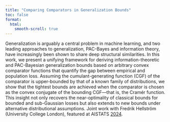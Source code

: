 ```yaml
---
title: "Comparing Comparators in Generalization Bounds"
toc: false
format:
  html:
    smooth-scroll: true
---
```


Generalization is arguably a central problem in machine learning, and two leading approaches to generalization, PAC-Bayes and information theory, have increasingly been shown to share deep structural similarities. In this work, we present a unifying framework for deriving information-theoretic and PAC-Bayesian generalization bounds based on arbitrary convex comparator functions that quantify the gap between empirical and population loss. Assuming the cumulant-generating function (CGF) of the comparator is upper-bounded by that of a known family of distributions, we show that the tightest bounds are achieved when the comparator is chosen as the convex conjugate of the bounding CGF—that is, the Cramér function. This insight not only recovers the near-optimality of classical bounds for bounded and sub-Gaussian losses but also extends to new bounds under alternative distributional assumptions.
Joint work with Fredrik Hellström (University College London), featured at AISTATS [2024](https://proceedings.mlr.press/v238/hellstrom24a).